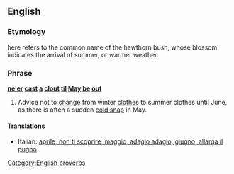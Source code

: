 ==English==

===Etymology===
{{term||May}} here refers to the common name of the hawthorn bush, whose blossom indicates the arrival of summer, or warmer weather.

===Phrase===
'''[[ne'er]] [[cast]] [[a]] [[clout]] [[til]] [[May]] [[be]] [[out]]'''

# {{idiomatic|proverb|regional}} Advice not to [[change]] from winter [[clothes]] to summer clothes until June, as there is often a sudden [[cold snap]] in May.

====Translations====
<!-- not literal, but conveying the same idea -->
* Italian: [[aprile, non ti scoprire; maggio, adagio adagio; giugno, allarga il pugno]]

[[Category:English proverbs]]